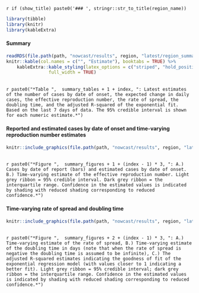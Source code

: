 

`r if (show_title) paste0('### ', stringr::str_to_title(region_name))`

```r
library(tibble)
library(knitr)
library(kableExtra)
```

#### Summary

```r
readRDS(file.path(path, "nowcast/results", region, "latest/region_summary.rds")) %>% 
knitr::kable(col.names = c("", "Estimate"), booktabs = TRUE) %>% 
    kableExtra::kable_styling(latex_options = c("striped", "hold_position"),
                full_width = TRUE)
```

<br>
`r paste0("*Table ",  summary_tables + 1 + index, ": Latest estimates of the number of cases by date of onset, the expected change in daily cases, the effective reproduction number, the rate of spread, the doubling time, and the adjusted R-squared of the exponential fit. Based on the last 7 days of data. The 95% credible interval is shown for each numeric estimate.*")`

#### Reported and estimated cases by date of onset and time-varying reproduction number estimates

```r
knitr::include_graphics(file.path(path, "nowcast/results", region, "latest/rt_cases_plot.png"))
```
<br>
`r paste0("*Figure ",  summary_figures + 1 + (index - 1) * 3, ": A.) Cases by date of report (bars) and estimated cases by date of onset. B.) Time-varying estimate of the effective reproduction number. Light grey ribbon = 95% credible interval. Dark grey ribbon = the interquartile range. Confidence in the estimated values is indicated by shading with reduced shading corresponding to reduced confidence.*")`

#### Time-varying rate of spread and doubling time

```r
knitr::include_graphics(file.path(path, "nowcast/results", region, "latest/rate_spread_plot.png"))

```

<br>
`r paste0("*Figure ",  summary_figures + 2 + (index - 1) * 3, ": A.) Time-varying estimate of the rate of spread, B.) Time-varying estimate of the doubling time in days (note that when the rate of spread is negative the doubling time is assumed to be infinite), C.) The adjusted R-squared estimates indicating the goodness of fit of the exponential regression model (with values closer to 1 indicating a better fit). Light grey ribbon = 95% credible interval; dark grey ribbon = the interquartile range. Confidence in the estimated values is indicated by shading with reduced shading corresponding to reduced confidence.*")`


